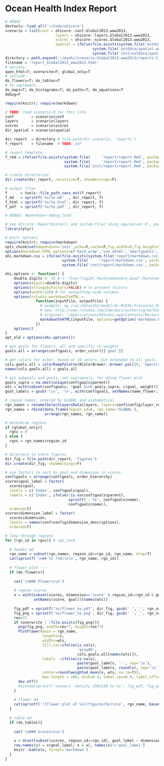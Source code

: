 # Ocean Health Index Report

```r
# DEBUG
devtools::load_all('~/Code/ohicore')
scenario = list(conf = ohicore::conf.Global2013.www2013, 
                       layers = ohicore::layers.Global2013.www2013, 
                       scores = ohicore::scores.Global2013.www2013,
                       spatial = ifelse(file.exists(system.file('extdata/spatial.www2013', package='ohicore')),
                                        system.file('extdata/spatial.www2013', package='ohicore'),
                                        system.file('inst/extdata/spatial.www2013', package='ohicore')))
directory = path.expand('~/myohi/scenario.Global2013.www2013/reports')
filename = 'report_Global2013_www2013.html'
# options:
open_html=T; overwrite=F; global_only=T
# include:
do_flowers=T; do_tables=T 
# to implement...
do_maps=T; do_histograms=T; do_paths=T; do_equations=T
debug=F

require(knitr); require(markdown)

# TODO: read scenario.R for this info
conf        = scenario$conf
layers      = scenario$layers
scores      = scenario$scores
dir_spatial = scenario$spatial

dir_report  = directory # file.path(dir_scenario, 'reports')
f_report    = filename  # TODO: pdf

# report template
f_rmd = ifelse(file.exists(system.file(     'report/report.Rmd', package='ohicore')),
                           system.file(     'report/report.Rmd', package='ohicore'),
                           system.file('inst/report/report.Rmd', package='ohicore'))

# create directories
dir.create(dir_report, recursive=T, showWarnings=F)

# output files
f      = tools::file_path_sans_ext(f_report)
f_md   = sprintf('%s/%s.md'  , dir_report, f)
f_html = sprintf('%s/%s.html', dir_report, f)
f_pdf  = sprintf('%s/%s.pdf' , dir_report, f)
```

```r
# DEBUG: dependson='debug_load'

# see ohicore::ReportScores() and system.file('shiny_app/server.R', package='ohigui') for running this template
library(plyr)

# knitr options
require(knitr); require(markdown)
opts_chunk$set(dependson='init',echo=F,cache=F,fig.width=8,fig.height=5)
options(markdown.HTML.options=c('hard_wrap','use_xhtml','smartypants','toc')) # exclude 'base64_images'
ohi.markdown.css = ifelse(file.exists(system.file('report/markdown.css', package='ohicore')),
                          system.file(     'report/markdown.css', package='ohicore'),
                          system.file('inst/report/markdown.css', package='ohicore'))

ohi.options <- function() {
    double.digits <- 15 # <- floor(log10(.Machine$double.base^.Machine$double.digits)) 
    options(digits=double.digits)
    options(stringsAsFactors=FALSE) # to prevent factors
    options(width=120) # for outputting wide columns
    options(rstudio.markdownToHTML = 
              function(inputFile, outputFile) {      
                # example: eg /var/data/ohi/model/GL-NCEAS-Pressures_Matrix/report9.Rmd
                # see: http://www.rstudio.com/ide/docs/authoring/markdown_custom_rendering
                # original: '/Applications/RStudio.app/Contents/Resources/resources/markdown.css'
                markdownToHTML(inputFile, options=getOption('markdown.HTML.options'), outputFile, stylesheet=ohi.markdown.css)   
              })
    options()
}
opt_old = options(ohi.options())

# get goals for flowers, all and specific to weights
goals.all = arrange(conf$goals, order_color)[['goal']]

# get colors for aster, based on 10 colors, but extended to all goals. subselect for goals.wts
cols.goals.all = colorRampPalette(RColorBrewer::brewer.pal(10, 'Spectral'), space='Lab')(length(goals.all))
names(cols.goals.all) = goals.all

# get subgoals and goals, not supragoals, for doing flower plot
goals_supra = na.omit(unique(conf$goals$parent))
wts = with(subset(conf$goals, !goal %in% goals_supra, c(goal, weight)), setNames(weight, goal))
goal_labels = gsub('\\n', '\n', with(conf$goals, setNames(name_flower, goal))[names(wts)], fixed=T)

# region names, ordered by GLOBAL and alphabetical
rgn_names = rename(SelectLayersData(layers, layers=conf$config$layer_region_labels, narrow=T), c('id_num'='region_id', 'val_chr'='rgn_name'))[,c('region_id','rgn_name')]
rgn_names = rbind(data.frame(region_id=0, rgn_name='GLOBAL'), 
                  arrange(rgn_names, rgn_name))

# determine regions
if (global_only){
  rgns = 0
} else {
  rgns = rgn_names$region_id
}

# directory to store figures
dir_fig = file.path(dir_report, 'figures')
dir.create(dir_fig, showWarnings=F)

# use factors to sort by goal and dimension in scores
conf$goals = arrange(conf$goals, order_hierarchy)
scores$goal_label = factor(
  scores$goal, 
  levels = c('Index', conf$goals$goal),
  labels = c('Index', ifelse(!is.na(conf$goals$parent),
                             sprintf('. %s', conf$goals$name),
                             conf$goals$name)),
  ordered=T)
scores$dimension_label = factor(
  scores$dimension,
  levels = names(conf$config$dimension_descriptions),
  ordered=T)
```

```r

# loop through regions
for (rgn_id in rgns){ # rgn_id=0
   
  # header md
  rgn_name = subset(rgn_names, region_id==rgn_id, rgn_name, drop=T)
  cat(sprintf('\n## %s (%d)\n\n', rgn_name, rgn_id))
  
  # flower plot ----
  if (do_flowers){
    
    cat('\n### Flower\n\n')
  
    # region scores    
    x = with(subset(scores, dimension=='score' & region_id==rgn_id & goal %in% names(wts)),
             setNames(score, goal))[names(wts)]
    
    fig_pdf = sprintf('%s/flower_%s.pdf', dir_fig, gsub(' ','_', rgn_name))
    fig_png = sprintf('%s/flower_%s.png', dir_fig, gsub(' ','_', rgn_name))
    res=72
    if (overwrite | !file.exists(fig_png)){
      png(fig_png, width=res*7, height=res*7)
      PlotFlower(main = rgn_name,
                 lengths=x,
                 widths=wts,
                 fill.col=ifelse(is.na(x), 
                                 'grey80', 
                                 cols.goals.all[names(wts)]),
                 labels  =ifelse(is.na(x), 
                                 paste(goal_labels, '-', sep='\n'), 
                                 paste(goal_labels, round(x), sep='\n')),
                 center=round(weighted.mean(x, wts, na.rm=T)),
                 max.length = 100, disk=0.4, label.cex=0.9, label.offset=0.155, cex=2.2, cex.main=2.5)
      dev.off()      
      #system(sprintf('convert -density 150x150 %s %s', fig_pdf, fig_png)) # imagemagick's convert
    }
    
    # flower md
    cat(sprintf('![flower plot of %s](figures/%s)\n\n', rgn_name, basename(fig_png)))
  }
  
  # table md
  if (do_tables){
    
    cat('\n### Scores\n\n')
    
    x = dcast(subset(scores, region_id==rgn_id), goal_label ~ dimension_label, value.var='score')
    row.names(x) = x$goal_label; x = x[, names(x)!='goal_label']
    knitr::kable(x, format='markdown')  
  }
}
```